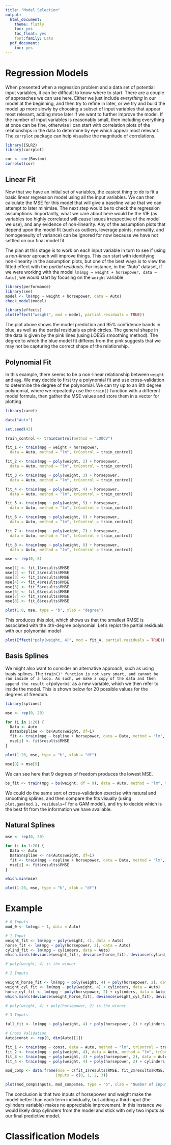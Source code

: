 ```yaml
---
title: "Model Selection"
output:
  html_document:
    theme: flatly
    toc: yes
    toc_float: yes
    font:family: Lato
  pdf_document:
    toc: yes
---
```


# Regression Models

When presented when a regression problem and a data set of potential input variables, it can be difficult to know where to start. There are a couple of approaches we can use here. Either we just include *everything* in our model at the beginning, and then try to refine in later, or we try and build the model up more slowly by choosing a subset of input variables that appear most relevant, adding mroe later if we want to further improve the model. If the number of input variables is reasonably small, then including everything at once can be fine, otherwise I can start with correlation plots of the relationships in the data to determine by eye which appear most relevant. The `corrplot` package can help visualise the magnitude of correlations.

```r
library(ISLR2)
library(corrplot)

cor <- cor(Boston)
corrplot(cor)
```

## Linear Fit

Now that we have an initial set of variables, the easiest thing to do is fit a basic linear regression model using all the input variables. We can then calculate the MSE for this model that will give a baseline value that we can attempt to later minimise. The next step would be to check the regression assumptions. Importantly, what we care about here would be the VIF (as variables too highly correlated will cause issues irrespective of the model we use), and any evidence of non-linearity. Any of the assumption plots that depend upon the model fit (such as outliers, leverage points, normality, and homogeneuity of variance) can be ignored for now because we have not settled on our final model fit.

The plan at this stage is to work on each input variable in turn to see if using a *non-linear* aproach will improve things. This can start with identifying non-linearity in the assumption plots, but one of the best ways is to view the fitted effect with the *partial residuals*. For instance, in the "Auto" dataset, if we were working with the model `lm(mpg ~ weight + horsepower, data = Auto)`, we would start by focusing on the `weight` variable.

```r
library(performance)
library(see)
model <- lm(mpg ~ weight + horsepower, data = Auto)
check_model(model)
```

```r
library(effects)
plot(effect("weight", mod = model, partial.residuals = TRUE))
```

The plot above shows the model prediction and 95% confidence bands in blue, as well as the partial residuals as pink circles. The general shape in the data is given by the pink lines (using LOESS smoothing method). The degree to which the blue model fit differes from the pink suggests that we may not be capturing the correct shape of the relationship.

## Polynomial Fit

In this example, there seems to be a non-linear relationship between `weight` and `mpg`. We may decide to first try a polynomial fit and use cross-validation to determine the degree of the polynomial. We can try up to an 8th degree polynomial, where we repeatedly use the `train()` function with a different model formula, then gather the MSE values and store them in a vector for plotting

```r
library(caret)

data("Auto")

set.seed(42)

train_control <- trainControl(method = "LOOCV")

fit_1 <- train(mpg ~ weight + horsepower,
  data = Auto, method = "lm", trControl = train_control)

fit_2 <- train(mpg ~ poly(weight, 2) + horsepower,
  data = Auto, method = "lm", trControl = train_control)

fit_3 <- train(mpg ~ poly(weight, 3) + horsepower,
  data = Auto, method = "lm", trControl = train_control)

fit_4 <- train(mpg ~ poly(weight, 4) + horsepower,
  data = Auto, method = "lm", trControl = train_control)

fit_5 <- train(mpg ~ poly(weight, 5) + horsepower,
  data = Auto, method = "lm", trControl = train_control)

fit_6 <- train(mpg ~ poly(weight, 6) + horsepower,
  data = Auto, method = "lm", trControl = train_control)

fit_7 <- train(mpg ~ poly(weight, 7) + horsepower,
  data = Auto, method = "lm", trControl = train_control)

fit_8 <- train(mpg ~ poly(weight, 8) + horsepower,
  data = Auto, method = "lm", trControl = train_control)

mse <- rep(0, 8)

mse[1] <- fit_1$results$RMSE
mse[2] <- fit_2$results$RMSE
mse[3] <- fit_3$results$RMSE
mse[4] <- fit_4$results$RMSE
mse[5] <- fit_5$results$RMSE
mse[6] <- fit_6$results$RMSE
mse[7] <- fit_7$results$RMSE
mse[8] <- fit_8$results$RMSE

plot(1:8, mse, type = "b", xlab = "degree")
```

This produces this plot, which shows us that the smallest RMSE is associated with the 4th-degree polynomial. Let's replot the partial residuals with our polynomial model

```r
plot(Effect("poly(weight, 4)", mod = fit_4, partial.residuals = TRUE))
```

## Basis Splines

We might also want to consider an alternative approach, such as using basis splines. The `train()' function is not very smart, and cannot be ran inside of a loop. As such, we make a copy of the data and then append the result of `poly` or `bs` as a new variable, which we then refer to inside the model. This is shown below for 20 possible values for the degrees of freedom. 

```r
library(splines)

mse <- rep(0, 20)

for (i in 1:20) {
  Data <- Auto
  Data$bspline <- bs(Auto$weight, df=i)
  fit <- train(mpg ~ bspline + horsepower, data = Data, method = "lm", trControl = train_control)
  mse[i] <- fit$results$RMSE
}

plot(1:20, mse, type = "b", xlab = "df")

mse[8] > mse[9]
```

We can see here that 9 degrees of freedom produces the lowest MSE.

```r
bs_fit <- train(mpg ~ bs(weight, df = 9), data = Auto, method = "lm", trControl = train_control)
```

We could do the same sort of cross-validation exercise with natural and smoothing splines, and then compare the fits visually (using `plot.gam(mod.1, residuals=T` for a GAM model), and try to decide which is the best fit from the information we have available. 

## Natural Splines

```r
mse <- rep(0, 20)

for (i in 1:20) {
  Data <- Auto
  Data$nspline <- ns(Auto$weight, df=i)
  fit <- train(mpg ~ nspline + horsepower, data = Data, method = "lm", trControl = train_control)
  mse[i] <- fit$results$RMSE
}

which.min(mse)

plot(1:20, mse, type = "b", xlab = "df")
```

# Example

```r
# 0 Inputs
mod_0 <- lm(mgp ~ 1, data = Auto)

# 1 Input
weight_fit <- lm(mpg ~ poly(weight, 4), data = Auto)
horse_fit <- lm(mpg ~ poly(horsepower, 2), data = Auto)
cylind_fit <- lm(mpg ~ cylinders, data = Auto)
which.min(c(deviance(weight_fit), deviance(horse_fit), deviance(cylind_fit)))

# poly(weight, 4) is the winner

# 2 Inputs

weight_horse_fit <- lm(mpg ~ poly(weight, 4) + poly(horsepower, 2), data = Auto)
weight_cyl_fit <- lm(mpg ~ poly(weight, 4) + cylinders, data = Auto)
horse_cyl_fit <- lm(mpg ~ poly(horsepower, 2) + cylinders, data = Auto)
which.min(c(deviance(weight_horse_fit), deviance(weight_cyl_fit), deviance(horse_cyl_fit)))

# poly(weight, 4) + poly(horsepower, 2) is the winner

# 3 Inputs

full_fit <- lm(mpg ~ poly(weight, 4) + poly(horsepower, 2) + cylinders, data = Auto)

# Cross Validation
Auto$const <- rep(0, dim(Auto)[1])

fit_1 <- train(mpg ~ const, data = Auto, method = "lm", trControl = train_control)
fit_2 <- train(mpg ~ poly(weight, 4), data = Auto, method = "lm", trControl = train_control)
fit_3 <- train(mpg ~ poly(weight, 4) + poly(horsepower, 2), data = Auto, method = "lm", trControl = train_control)
fit_4 <- train(mpg ~ poly(weight, 4) + poly(horsepower, 2) + cylinders, data = Auto, method = "lm", trControl = train_control)

mod_comp <- data.frame(mse = c(fit_1$results$RMSE, fit_2$results$RMSE, fit_3$results$RMSE, fit_4$results$RMSE),
                      Inputs = c(0, 1, 2, 3))

plot(mod_comp$Inputs, mod_comp$mse, type = "b", xlab = "Number of Input Variables", ylab = "RMSE")
```

The conclusion is that two inputs of horsepower and weight make the model better than each term individually, but adding a third input (the cylinders variable) makes no appreciable improvement. In this instance we would likely drop cylinders from the model and stick with only two inputs as our final predictive model.

# Classification Models


